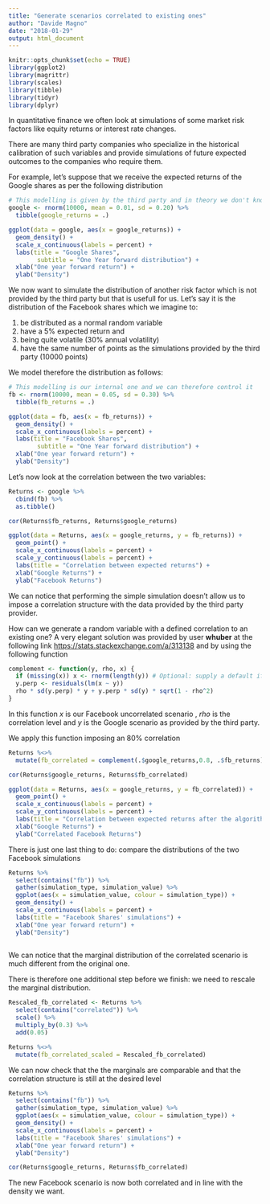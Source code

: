 ```yaml
---
title: "Generate scenarios correlated to existing ones"
author: "Davide Magno"
date: "2018-01-29"
output: html_document
---
```


```r
knitr::opts_chunk$set(echo = TRUE)
library(ggplot2)
library(magrittr)
library(scales)
library(tibble)
library(tidyr)
library(dplyr)
```

In quantitative finance we often look at simulations of some market risk factors like equity returns or interest rate changes.

There are many third party companies who specialize in the historical calibration of such variables and provide simulations of future expected outcomes to the companies who require them.

For example, let's suppose that we receive the expected returns of the Google shares as per the following distribution

```r
# This modelling is given by the third party and in theory we don't know it
google <- rnorm(10000, mean = 0.01, sd = 0.20) %>% 
  tibble(google_returns = .)

ggplot(data = google, aes(x = google_returns)) + 
  geom_density() +
  scale_x_continuous(labels = percent) + 
  labs(title = "Google Shares",
        subtitle = "One Year forward distribution") +
  xlab("One year forward return") + 
  ylab("Density")
```

We now want to simulate the distribution of another risk factor which is not provided by the third party but that is usefull for us. Let's say it is the distribution of the Facebook shares which we imagine to:

1. be distributed as a normal random variable
2. have a 5% expected return and 
3. being quite volatile (30% annual volatility)
4. have the same number of points as the simulations provided by the third party (10000 points)

We model therefore the distribution as follows:

```r
# This modelling is our internal one and we can therefore control it
fb <- rnorm(10000, mean = 0.05, sd = 0.30) %>% 
  tibble(fb_returns = .)

ggplot(data = fb, aes(x = fb_returns)) + 
  geom_density() +
  scale_x_continuous(labels = percent) + 
  labs(title = "Facebook Shares",
        subtitle = "One Year forward distribution") +
  xlab("One year forward return") + 
  ylab("Density")
```

Let's now look at the correlation between the two variables:

```r
Returns <- google %>% 
  cbind(fb) %>% 
  as.tibble()

cor(Returns$fb_returns, Returns$google_returns)
```

```r
ggplot(data = Returns, aes(x = google_returns, y = fb_returns)) +
  geom_point() +
  scale_x_continuous(labels = percent) +
  scale_y_continuous(labels = percent) +
  labs(title = "Correlation between expected returns") +
  xlab("Google Returns") + 
  ylab("Facebook Returns")
```

We can notice that performing the simple simulation doesn't allow us to impose a correlation structure with the data provided by the third party provider.

How can we generate a random variable with a defined correlation to an existing one? 
A very elegant solution was provided by user **whuber** at the following link <https://stats.stackexchange.com/a/313138> and by using the following function

```r
complement <- function(y, rho, x) {
  if (missing(x)) x <- rnorm(length(y)) # Optional: supply a default if `x` is not given
  y.perp <- residuals(lm(x ~ y))
  rho * sd(y.perp) * y + y.perp * sd(y) * sqrt(1 - rho^2)
}
```

In this function *x* is our Facebook uncorrelated scenario , *rho* is the correlation level and *y* is the Google scenario as provided by the third party.

We apply this function imposing an 80% correlation

```r
Returns %<>%  
  mutate(fb_correlated = complement(.$google_returns,0.8, .$fb_returns))

cor(Returns$google_returns, Returns$fb_correlated)
```

```r
ggplot(data = Returns, aes(x = google_returns, y = fb_correlated)) +
  geom_point() +
  scale_x_continuous(labels = percent) +
  scale_y_continuous(labels = percent) +
  labs(title = "Correlation between expected returns after the algorithm") +
  xlab("Google Returns") + 
  ylab("Correlated Facebook Returns")
```

There is just one last thing to do: compare the distributions of the two Facebook simulations

```r
Returns %>% 
  select(contains("fb")) %>% 
  gather(simulation_type, simulation_value) %>% 
  ggplot(aes(x = simulation_value, colour = simulation_type)) +
  geom_density() +
  scale_x_continuous(labels = percent) + 
  labs(title = "Facebook Shares' simulations") +
  xlab("One year forward return") + 
  ylab("Density")
  
```

We can notice that the marginal distribution of the correlated scenario is much different from the original one. 

There is therefore one additional step before we finish: we need to rescale the marginal distribution.

```r
Rescaled_fb_correlated <- Returns %>%
  select(contains("correlated")) %>%
  scale() %>% 
  multiply_by(0.3) %>% 
  add(0.05)

Returns %<>% 
  mutate(fb_correlated_scaled = Rescaled_fb_correlated)
```

We can now check that the the marginals are comparable and that the correlation structure is still at the desired level

```r
Returns %>% 
  select(contains("fb")) %>% 
  gather(simulation_type, simulation_value) %>% 
  ggplot(aes(x = simulation_value, colour = simulation_type)) +
  geom_density() +
  scale_x_continuous(labels = percent) + 
  labs(title = "Facebook Shares' simulations") +
  xlab("One year forward return") + 
  ylab("Density")

cor(Returns$google_returns, Returns$fb_correlated)
```

The new Facebook scenario is now both correlated and in line with the density we want.